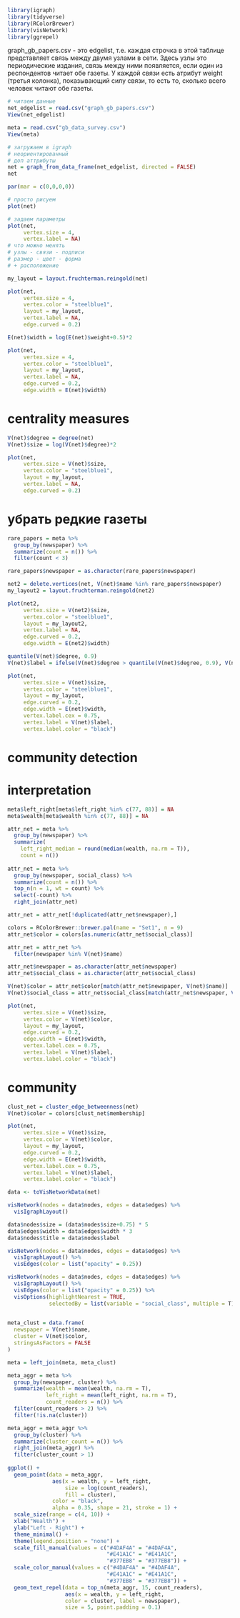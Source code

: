 
```r
library(igraph)
library(tidyverse)
library(RColorBrewer)
library(visNetwork)
library(ggrepel)
```

graph_gb_papers.csv - это edgelist, т.е. каждая строчка в этой таблице представляет связь между двумя узлами в сети. Здесь узлы это периодические издания, связь между ними появляется, если один из респондентов читает обе газеты. У каждой связи есть атрибут weight (третья колонка), показывающий силу связи, то есть то, сколько всего человек читают обе газеты. 

```r
# читаем данные
net_edgelist = read.csv("graph_gb_papers.csv")
View(net_edgelist)
```

```r
meta = read.csv("gb_data_survey.csv")
View(meta)
```

```r
# загружаем в igraph
# неориентированный
# доп аттрибуты
net = graph_from_data_frame(net_edgelist, directed = FALSE)
net
```

```r
par(mar = c(0,0,0,0))

# просто рисуем
plot(net)
```

```r
# задаем параметры
plot(net, 
     vertex.size = 4, 
     vertex.label = NA)
# что можно менять
# узлы - связи - подписи
# размер - цвет - форма
# + расположение
```

```r
my_layout = layout.fruchterman.reingold(net)

plot(net, 
     vertex.size = 4, 
     vertex.color = "steelblue1",
     layout = my_layout, 
     vertex.label = NA,
     edge.curved = 0.2)
```

```r
E(net)$width = log(E(net)$weight+0.5)*2

plot(net, 
     vertex.size = 4, 
     vertex.color = "steelblue1",
     layout = my_layout, 
     vertex.label = NA,
     edge.curved = 0.2,
     edge.width = E(net)$width)
```


# centrality measures

```r
V(net)$degree = degree(net)
V(net)$size = log(V(net)$degree)*2

plot(net, 
     vertex.size = V(net)$size, 
     vertex.color = "steelblue1",
     layout = my_layout, 
     vertex.label = NA,
     edge.curved = 0.2)
```

# убрать редкие газеты

```r

rare_papers = meta %>% 
  group_by(newspaper) %>% 
  summarize(count = n()) %>% 
  filter(count < 3)

rare_papers$newspaper = as.character(rare_papers$newspaper)

net2 = delete.vertices(net, V(net)$name %in% rare_papers$newspaper)
my_layout2 = layout.fruchterman.reingold(net2)

plot(net2,
     vertex.size = V(net2)$size, 
     vertex.color = "steelblue1",
     layout = my_layout2, 
     vertex.label = NA,
     edge.curved = 0.2,
     edge.width = E(net2)$width)
```

```r
quantile(V(net)$degree, 0.9)
V(net)$label = ifelse(V(net)$degree > quantile(V(net)$degree, 0.9), V(net)$name, NA)

plot(net, 
     vertex.size = V(net)$size, 
     vertex.color = "steelblue1",
     layout = my_layout,
     edge.curved = 0.2, 
     edge.width = E(net)$width,
     vertex.label.cex = 0.75, 
     vertex.label = V(net)$label, 
     vertex.label.color = "black")
```

# community detection

# interpretation
```r
meta$left_right[meta$left_right %in% c(77, 88)] = NA
meta$wealth[meta$wealth %in% c(77, 88)] = NA

attr_net = meta %>% 
  group_by(newspaper) %>% 
  summarize(
    left_right_median = round(median(wealth, na.rm = T)),
    count = n())
  
attr_net = meta %>% 
  group_by(newspaper, social_class) %>% 
  summarize(count = n()) %>% 
  top_n(n = 1, wt = count) %>% 
  select(-count) %>% 
  right_join(attr_net)

attr_net = attr_net[!duplicated(attr_net$newspaper),]

colors = RColorBrewer::brewer.pal(name = "Set1", n = 9)
attr_net$color = colors[as.numeric(attr_net$social_class)]

attr_net = attr_net %>% 
  filter(newspaper %in% V(net)$name)

attr_net$newspaper = as.character(attr_net$newspaper)
attr_net$social_class = as.character(attr_net$social_class)                

V(net)$color = attr_net$color[match(attr_net$newspaper, V(net)$name)]
V(net)$social_class = attr_net$social_class[match(attr_net$newspaper, V(net)$name)]

plot(net, 
     vertex.size = V(net)$size, 
     vertex.color = V(net)$color,
     layout = my_layout,
     edge.curved = 0.2, 
     edge.width = E(net)$width,
     vertex.label.cex = 0.75, 
     vertex.label = V(net)$label, 
     vertex.label.color = "black")
```

# community
```r
clust_net = cluster_edge_betweenness(net)
V(net)$color = colors[clust_net$membership]

plot(net, 
     vertex.size = V(net)$size, 
     vertex.color = V(net)$color,
     layout = my_layout,
     edge.curved = 0.2, 
     edge.width = E(net)$width,
     vertex.label.cex = 0.75, 
     vertex.label = V(net)$label, 
     vertex.label.color = "black")
```


```r

data <- toVisNetworkData(net)

visNetwork(nodes = data$nodes, edges = data$edges) %>% 
  visIgraphLayout()
```

```r
data$nodes$size = (data$nodes$size+0.75) * 5
data$edges$width = data$edges$width * 3
data$nodes$title = data$nodes$label

visNetwork(nodes = data$nodes, edges = data$edges) %>% 
  visIgraphLayout() %>% 
  visEdges(color = list("opacity" = 0.25))

```

```r


visNetwork(nodes = data$nodes, edges = data$edges) %>% 
  visIgraphLayout() %>% 
  visEdges(color = list("opacity" = 0.25)) %>% 
  visOptions(highlightNearest = TRUE,
             selectedBy = list(variable = "social_class", multiple = T)) 
  

```

```r

meta_clust = data.frame(
  newspaper = V(net)$name,
  cluster = V(net)$color,
  stringsAsFactors = FALSE
)

meta = left_join(meta, meta_clust)
```

```r
meta_aggr = meta %>%  
  group_by(newspaper, cluster) %>% 
  summarize(wealth = mean(wealth, na.rm = T), 
            left_right = mean(left_right, na.rm = T),
            count_readers = n()) %>% 
  filter(count_readers > 2) %>% 
  filter(!is.na(cluster))

meta_aggr = meta_aggr %>% 
  group_by(cluster) %>% 
  summarize(cluster_count = n()) %>% 
  right_join(meta_aggr) %>% 
  filter(cluster_count > 1)
  
ggplot() +
  geom_point(data = meta_aggr, 
              aes(x = wealth, y = left_right, 
                  size = log(count_readers), 
                  fill = cluster), 
              color = "black", 
              alpha = 0.35, shape = 21, stroke = 1) +
  scale_size(range = c(4, 10)) +
  xlab("Wealth") +
  ylab("Left - Right") +
  theme_minimal() +
  theme(legend.position = "none") +
  scale_fill_manual(values = c("#4DAF4A" = "#4DAF4A", 
                               "#E41A1C" = "#E41A1C",
                               "#377EB8" = "#377EB8")) +
  scale_color_manual(values = c("#4DAF4A" = "#4DAF4A", 
                               "#E41A1C" = "#E41A1C",
                               "#377EB8" = "#377EB8")) +
  geom_text_repel(data = top_n(meta_aggr, 15, count_readers), 
                  aes(x = wealth, y = left_right, 
                  color = cluster, label = newspaper),
                  size = 5, point.padding = 0.1)
  

```
